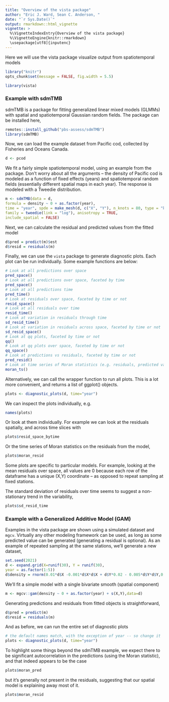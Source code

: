```yaml
---
title: "Overview of the vista package"
author: "Eric J. Ward, Sean C. Anderson, "
date: "`r Sys.Date()`"
output: rmarkdown::html_vignette
vignette: >
  %\VignetteIndexEntry{Overview of the vista package}
  %\VignetteEngine{knitr::rmarkdown}
  \usepackage[utf8]{inputenc}
---
```


Here we will use the vista package visualize output from spatiotemporal models

```r
library("knitr")
opts_chunk$set(message = FALSE, fig.width = 5.5)
```

```r
library(vista)
```

### Example with sdmTMB

sdmTMB is a package for fitting generalized linear mixed models (GLMMs) with spatial and spatiotemporal Gaussian random fields. The package can be installed here,

```r
remotes::install_github("pbs-assess/sdmTMB")
library(sdmTMB)
```

Now, we can load the example dataset from Pacific cod, collected by Fisheries and Oceans Canada.

```r
d <- pcod
```

We fit a fairly simple spatiotemporal model, using an example from the package. Don't worry about all the arguments -- the density of Pacific cod is modeled as a function of fixed effects (years) and spatiotemporal random fields (essentially different spatial maps in each year). The response is modeled with a Tweedie distribution.

```r
m <- sdmTMB(data = d,
formula = density ~ 0 + as.factor(year),
time = "year", spde = make_mesh(d, c("X", "Y"), n_knots = 80, type = "kmeans"),
family = tweedie(link = "log"), anisotropy = TRUE,
include_spatial = FALSE)
```

Next, we can calculate the residual and predicted values from the fitted model

```r
d$pred = predict(m)$est
d$resid = residuals(m)
```

Finally, we can use the `vista` package to generate diagnostic plots. Each plot can be run individually. Some example functions are below:

```r
# Look at all predictions over space
pred_space()
# Look at all predictions over space, faceted by time
pred_space()
# Look at all predictions time
pred_time()
# Look at residuals over space, faceted by time or not
resid_space()
# Look at all residuals over time
resid_time()
# Look at variation in residuals through time
sd_resid_time()
# Look at variation in residuals across space, faceted by time or not
sd_resid_space()
# Look at qq plots, faceted by time or not 
qq()
# Look at qq plots over space, faceted by time or not
qq_space()
# Look at predictions vs residuals, faceted by time or not
pred_resid()
# Look at time series of Moran statistics (e.g. residuals, predicted values)
moran_ts()
```

Alternatively, we can call the wrapper function to run all plots. This is a lot more convenient, and returns a list of ggplot() objects. 

```r
plots <- diagnostic_plots(d, time="year")
```

We can inspect the plots individually, e.g. 
```r
names(plots)
```

Or look at them individually. For example we can look at the residuals spatially, and across time slices with
```r
plots$resid_space_bytime
```

Or the time series of Moran statistics on the residuals from the model,
```r
plots$moran_resid
```

Some plots are specific to particular models. For example, looking at the mean residuals over space, all values are 0 because each row of the dataframe has a unique (X,Y) coordinate -- as opposed to repeat sampling at fixed stations.

The standard deviation of residuals over time seems to suggest a non-stationary trend in the variability,

```r
plots$sd_resid_time
```


### Example with a Generalized Additive Model (GAM)

Examples in the vista package are shown using a simulated dataset and `mgcv`. Virtually any other modeling framework can be used, as long as some predicted value
can be generated (generating a residual is optional). As an example of repeated sampling at the same stations, we'll generate a new dataset,

```r
set.seed(2021)
d <- expand.grid(X=runif(30), Y = runif(30), 
year = as.factor(1:5))
d$density = rnorm(0.01*d$X -0.001*d$X*d$X + d$Y*0.02 - 0.005*d$Y*d$Y,0,0.1)
```

We'll fit a simple model with a single bivariate smooth (spatial component)
```r
m <- mgcv::gam(density ~ 0 + as.factor(year) + s(X,Y),data=d)
```

Generating predictions and residuals from fitted objects is straightforward,
```r
d$pred = predict(m)
d$resid = residuals(m)
```

And as before, we can run the entire set of diagnostic plots
```r
# the default names match, with the exception of year -- so change it
plots <- diagnostic_plots(d, time="year")
```

To highlight some things beyond the sdmTMB example, we expect there to be significant autocorrelation in the predictions (using the Moran statistic), and that indeed appears to be the case

```r
plots$moran_pred
```

but it's generally not present in the residuals, suggesting that our spatial model is explaining away most of it.

```r
plots$moran_resid
```


